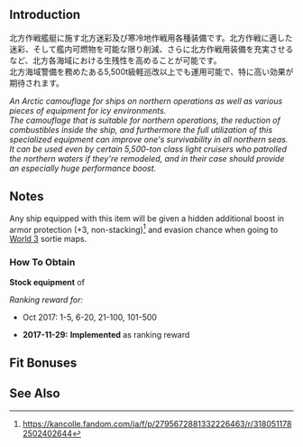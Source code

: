 {{EquipmentInfo|268}}

==Introduction==
北方作戦艦艇に施す北方迷彩及び寒冷地作戦用各種装備です。北方作戦に適した迷彩、そして艦内可燃物を可能な限り削減、さらに北方作戦用装備を充実させるなど、北方各海域における生残性を高めることが可能です。<br>
北方海域警備を務めたある5,500t級軽巡改以上でも運用可能で、特に高い効果が期待されます。

''An Arctic camouflage for ships on northern operations as well as various pieces of equipment for icy environments.''<br>
''The camouflage that is suitable for northern operations, the reduction of combustibles inside the ship, and furthermore the full utilization of this specialized equipment can improve one's survivability in all northern seas.''<br>
''It can be used even by certain 5,500-ton class light cruisers who patrolled the northern waters if they're remodeled, and in their case should provide an especially huge performance boost.''

==Notes==
Any ship equipped with this item will be given a hidden additional boost in armor protection ({{Armor}}+3, non-stacking)<ref>https://kancolle.fandom.com/ja/f/p/2795672881332226463/r/3180511782502402644</ref> and evasion chance when going to [[World 3]] sortie maps.

<div class="mw-collapsible"><h3>How To Obtain</h3>
<div class="mw-collapsible-content">
'''Stock equipment''' of {{Ship/Link|Tama Kai Ni}}

''Ranking reward for:''
* Oct 2017: 1-5, 6-20, 21-100, 101-500

</div></div>


<div class="mw-collapsible><h3>Updates History</h3>
<div class="mw-collapsible-content>
* '''2017-11-29:''' '''Implemented''' as ranking reward
</div></div>

==Fit Bonuses==
{{:Arctic Camouflage (+ Arctic Equipment)/Bonuses}}

==See Also==
{{Equipmentlist}}